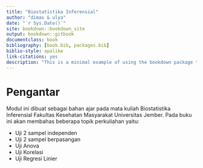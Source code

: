```yaml
--- 
title: "Biostatistika Inferensial"
author: "dimas & ulya"
date: "`r Sys.Date()`"
site: bookdown::bookdown_site
output: bookdown::gitbook
documentclass: book
bibliography: [book.bib, packages.bib]
biblio-style: apalike
link-citations: yes
description: "This is a minimal example of using the bookdown package to write a book. The output format for this example is bookdown::gitbook."
---
```


# Pengantar

Modul ini dibuat sebagai bahan ajar pada mata kuliah Biostatistika Inferensial Fakultas Kesehatan Masyarakat Universitas Jember. Pada buku ini akan membahas beberapa topik perkuliahan yaitu:

- Uji 2 sampel independen
- Uji 2 sampel berpasangan
- Uji Anova
- Uji Korelasi
- Uji Regresi Linier

